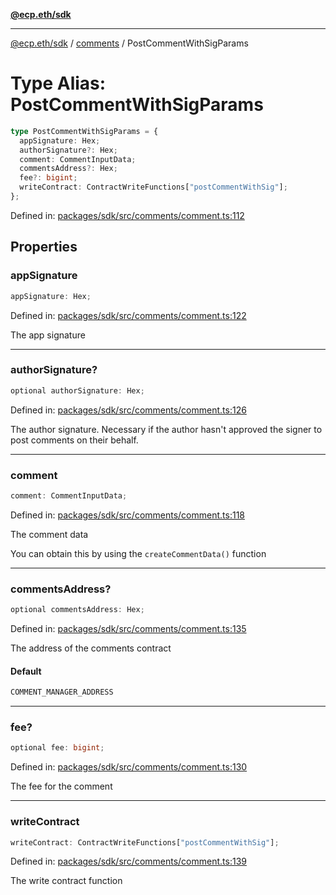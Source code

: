 [**@ecp.eth/sdk**](../../index.mdx)

***

[@ecp.eth/sdk](/sdk-reference/index.mdx) / [comments](/sdk-reference/comments/index.mdx) / PostCommentWithSigParams

# Type Alias: PostCommentWithSigParams

```ts
type PostCommentWithSigParams = {
  appSignature: Hex;
  authorSignature?: Hex;
  comment: CommentInputData;
  commentsAddress?: Hex;
  fee?: bigint;
  writeContract: ContractWriteFunctions["postCommentWithSig"];
};
```

Defined in: [packages/sdk/src/comments/comment.ts:112](https://github.com/ecp-eth/comments-monorepo/blob/main/packages/sdk/src/comments/comment.ts#L112)

## Properties

### appSignature

```ts
appSignature: Hex;
```

Defined in: [packages/sdk/src/comments/comment.ts:122](https://github.com/ecp-eth/comments-monorepo/blob/main/packages/sdk/src/comments/comment.ts#L122)

The app signature

***

### authorSignature?

```ts
optional authorSignature: Hex;
```

Defined in: [packages/sdk/src/comments/comment.ts:126](https://github.com/ecp-eth/comments-monorepo/blob/main/packages/sdk/src/comments/comment.ts#L126)

The author signature. Necessary if the author hasn't approved the signer to post comments on their behalf.

***

### comment

```ts
comment: CommentInputData;
```

Defined in: [packages/sdk/src/comments/comment.ts:118](https://github.com/ecp-eth/comments-monorepo/blob/main/packages/sdk/src/comments/comment.ts#L118)

The comment data

You can obtain this by using the `createCommentData()` function

***

### commentsAddress?

```ts
optional commentsAddress: Hex;
```

Defined in: [packages/sdk/src/comments/comment.ts:135](https://github.com/ecp-eth/comments-monorepo/blob/main/packages/sdk/src/comments/comment.ts#L135)

The address of the comments contract

#### Default

```ts
COMMENT_MANAGER_ADDRESS
```

***

### fee?

```ts
optional fee: bigint;
```

Defined in: [packages/sdk/src/comments/comment.ts:130](https://github.com/ecp-eth/comments-monorepo/blob/main/packages/sdk/src/comments/comment.ts#L130)

The fee for the comment

***

### writeContract

```ts
writeContract: ContractWriteFunctions["postCommentWithSig"];
```

Defined in: [packages/sdk/src/comments/comment.ts:139](https://github.com/ecp-eth/comments-monorepo/blob/main/packages/sdk/src/comments/comment.ts#L139)

The write contract function
